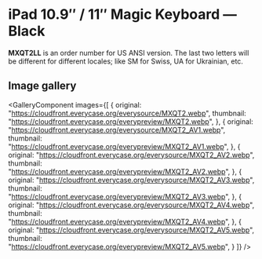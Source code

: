 
# iPad 10.9″ / 11″ Magic Keyboard — Black

<Callout type='info' emoji='👉🏻'>**MXQT2LL** is an order number for US ANSI version. The last two letters will be different for different locales; like SM for Swiss, UA for Ukrainian, etc.</Callout>

## Image gallery

<GalleryComponent
    images={[
      {
        original: "https://cloudfront.everycase.org/everysource/MXQT2.webp",
        thumbnail: "https://cloudfront.everycase.org/everypreview/MXQT2.webp",
      },
      {
        original: "https://cloudfront.everycase.org/everysource/MXQT2_AV1.webp",
        thumbnail: "https://cloudfront.everycase.org/everypreview/MXQT2_AV1.webp",
      },
      {
        original: "https://cloudfront.everycase.org/everysource/MXQT2_AV2.webp",
        thumbnail: "https://cloudfront.everycase.org/everypreview/MXQT2_AV2.webp",
      },
      {
        original: "https://cloudfront.everycase.org/everysource/MXQT2_AV3.webp",
        thumbnail: "https://cloudfront.everycase.org/everypreview/MXQT2_AV3.webp",
      },
      {
        original: "https://cloudfront.everycase.org/everysource/MXQT2_AV4.webp",
        thumbnail: "https://cloudfront.everycase.org/everypreview/MXQT2_AV4.webp",
      },
      {
        original: "https://cloudfront.everycase.org/everysource/MXQT2_AV5.webp",
        thumbnail: "https://cloudfront.everycase.org/everypreview/MXQT2_AV5.webp",
      }
    ]}
  />
